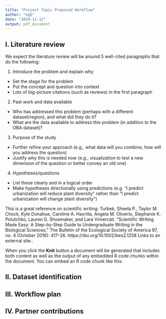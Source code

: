 ```yaml
---
title: "Project Topic Proposed Workflow"
author: "egb"
date: "2024-11-12"
output: pdf_document
---
```


## I. Literature review

We expect the literature review will be around 5 well-cited paragraphs that do the following:

1. Introduce the problem and explain why
- Set the stage for the problem
- Put the concept and question into context
- Lots of big-picture citations (such as reviews) in the first paragraph

2. Past work and data available

- Who has addressed this problem (perhaps with a different dataset/region), and what did they do it?
- What are the data available to address this problem (in addition to the OBA dataset)?
3. Purpose of the study
- Further refine your approach (e.g., what data will you combine, how will you address the question)
- Justify why this is needed now (e.g., visualization to test a new dimension of the question or better convey an old one)

4. Hypotheses/questions
- List these clearly and in a logical order
- Make hypotheses directionally using predictions (e.g. “I predict urbanization will reduce plant diversity” rather than “I predict urbanization will change plant diversity”)

This is a great reference on scientific writing: Turbek, Sheela P., Taylor M. Chock, Kyle Donahue, Caroline A. Havrilla, Angela M. Oliverio, Stephanie K. Polutchko, Lauren G. Shoemaker, and Lara Vimercati. “Scientific Writing Made Easy: A Step-by-Step Guide to Undergraduate Writing in the Biological Sciences.” The Bulletin of the Ecological Society of America 97, no. 4 (October 2016): 417–26. https://doi.org/10.1002/bes2.1258
Links to an external site..

When you click the **Knit** button a document will be generated that includes both content as well as the output of any embedded R code chunks within the document. You can embed an R code chunk like this:

## II. Dataset identification
## III. Workflow plan
## IV. Partner contributions

